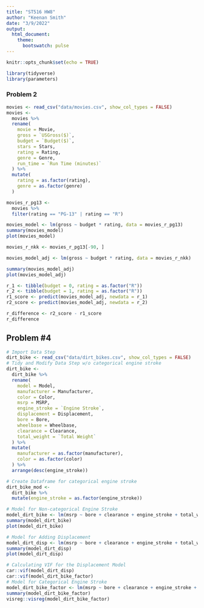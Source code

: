 ```yaml
---
title: "ST516 HW8"
author: "Keenan Smith"
date: "3/9/2022"
output: 
  html_document:
    theme:
      bootswatch: pulse
---
```

```r
knitr::opts_chunk$set(echo = TRUE)
```

```r
library(tidyverse)
library(parameters)
```

### Problem 2
```r
movies <- read_csv("data/movies.csv", show_col_types = FALSE)
movies <-
  movies %>%
  rename(
    movie = Movie,
    gross = `USGross($)`,
    budget = `Budget($)`,
    stars = Stars,
    rating = Rating,
    genre = Genre,
    run_time = `Run Time (minutes)`
  ) %>%
  mutate(
    rating = as.factor(rating),
    genre = as.factor(genre)
  )

movies_r_pg13 <-
  movies %>%
  filter(rating == "PG-13" | rating == "R")

movies_model <- lm(gross ~ budget * rating, data = movies_r_pg13)
summary(movies_model)
plot(movies_model)

movies_r_nkk <- movies_r_pg13[-90, ]

movies_model_adj <- lm(gross ~ budget * rating, data = movies_r_nkk)

summary(movies_model_adj)
plot(movies_model_adj)

r_1 <- tibble(budget = 0, rating = as.factor("R"))
r_2 <- tibble(budget = 1, rating = as.factor("R"))
r1_score <- predict(movies_model_adj, newdata = r_1)
r2_score <- predict(movies_model_adj, newdata = r_2)

r_difference <- r2_score - r1_score
r_difference
```

## Problem #4
```r
# Import Data Step
dirt_bike <- read_csv("data/dirt_bikes.csv", show_col_types = FALSE)
# Tidy and Modify Data Step w/o categorical engine stroke
dirt_bike <-
  dirt_bike %>%
  rename(
    model = Model,
    manufacturer = Manufacturer,
    color = Color,
    msrp = MSRP,
    engine_stroke = `Engine Stroke`,
    displacement = Displacement,
    bore = Bore,
    wheelbase = Wheelbase,
    clearance = Clearance,
    total_weight = `Total Weight`
  ) %>%
  mutate(
    manufacturer = as.factor(manufacturer),
    color = as.factor(color)
  ) %>%
  arrange(desc(engine_stroke))

# Create Dataframe for categorical engine stroke
dirt_bike_mod <-
  dirt_bike %>%
  mutate(engine_stroke = as.factor(engine_stroke))

# Model for Non-categorical Engine Stroke
model_dirt_bike <- lm(msrp ~ bore + clearance + engine_stroke + total_weight + wheelbase, data = dirt_bike)
summary(model_dirt_bike)
plot(model_dirt_bike)

# Model for Adding Displacement
model_dirt_disp <- lm(msrp ~ bore + clearance + engine_stroke + total_weight + wheelbase + displacement, data = dirt_bike)
summary(model_dirt_disp)
plot(model_dirt_disp)

# Calculating VIF for the Displacement Model
car::vif(model_dirt_disp)
car::vif(model_dirt_bike_factor)
# Model for Categorical Engine Stroke
model_dirt_bike_factor <- lm(msrp ~ bore + clearance + engine_stroke + total_weight + wheelbase, data = dirt_bike_mod)
summary(model_dirt_bike_factor)
visreg::visreg(model_dirt_bike_factor)
```
